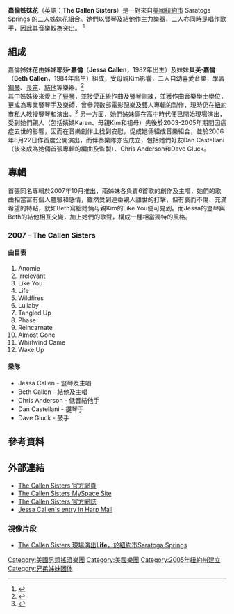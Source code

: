 {{藝人
| 姓名 = The Callen Sisters
| 類型 = 組合
| 國籍 = 
| 音樂類型 = [[另類搖滾|另類搖滾]]<br>[[流行音樂|流行]]
| 職業 = 
| 活躍年代 = 2005年至今
| 出身地 = [[美國|美國]][[紐約市|紐約市]]
| 唱片公司 = 獨立發行
| 網站 = [http://www.thecallensisters.com/ www.thecallensisters.com]
| 現任成員 = '''Jessa Callen''' ([[豎琴手|豎琴手]]及[[歌手|歌手]])<br>'''Beth Callen''' ([[結他手|結他手]]及[[歌手|歌手]])
}}

'''嘉倫姊妹花'''（英語：'''The Callen Sisters'''）是一對來自[[美國|美國]][[紐約市|紐約市]] Saratoga Springs 的二人姊妹花組合。她們以豎琴及結他作主力樂器，二人亦同時是唱作歌手，因此其音樂較為突出。
<ref name="callen">{{Cite web |url=http://www.thecallensisters.com/ |title=The Callen Sisters Official Site |accessdate=2008-07-23 |archive-date=2020-01-19 |archive-url=https://web.archive.org/web/20200119194122/http://www.thecallensisters.com/ |dead-url=no }}</ref>

==組成==
嘉倫姊妹花由姊姊'''耶莎‧嘉倫'''（'''Jessa Callen'''，1982年出生）及妹妹'''貝芙‧嘉倫'''（'''Beth Callen'''，1984年出生）組成，受母親Kim影響，二人自幼喜愛音樂，學習[[鋼琴|鋼琴]]、[[長笛|長笛]]、[[結他|結他]]等樂器。<ref name="offtherecord">{{Cite web |url=http://offtherecordmag.com/Interviews/07.03_08-Callen.html |title=The Callen Sister Interview, Off The Record Magazine, March 7, 2008 |accessdate=2008-07-23 |archive-date=2008-08-21 |archive-url=https://web.archive.org/web/20080821125106/http://offtherecordmag.com/Interviews/07.03_08-Callen.html |dead-url=yes }}</ref><br>

其中姊姊後來愛上了[[豎琴|豎琴]]，並接受正統作曲及豎琴訓練，並獲作曲音樂學士學位，更成為專業豎琴手及樂師，曾參與數部電影配樂及藝人專輯的製作，現時仍在[[紐約市|紐約市]]私人教授豎琴和演出。<ref name="jessa">{{Cite web |url=http://www.harpmall.com/WR/County/NY-Kings%20County.htm |title=Jesse Callen entry in Harp Mall |accessdate=2008-07-23 |archive-date=2008-07-06 |archive-url=https://web.archive.org/web/20080706045214/http://www.harpmall.com/WR/County/NY-Kings%20County.htm |dead-url=yes }}</ref> 另一方面，她們姊妹倆在高中時代便已開始現場演出，受到她們親人（包括姨媽Karen、母親Kim和祖母）先後於2003-2005年期間因癌症去世的影響，因而在音樂創作上找到安慰，促成她倆組成音樂組合，並於2006年8月22日作首度公開演出，而伴奏樂隊亦告成立，包括她們好友Dan Castellani（後來成為她倆首張專輯的編曲及監製）、Chris Anderson和Dave Gluck。

==專輯==
首張同名專輯於2007年10月推出，兩姊妹各負責6首歌的創作及主唱，她們的歌曲相當富有個人體驗和感情，雖然受到連番親人離世的打擊，但有哀而不傷、充滿希望的特點，就如Beth寫給她倆母親Kim的Like You便可見到。而Jessa的豎琴與Beth的結他相互交織，加上她們的歌聲，構成一種相當獨特的風格。

===2007 - The Callen Sisters===
====曲目表====
#Anomie
#Irrelevant
#Like You
#Life
#Wildfires
#Lullaby
#Tangled Up
#Phase
#Reincarnate
#Almost Gone
#Whirlwind Came
#Wake Up 

====樂隊====
*Jessa Callen - 豎琴及主唱
*Beth Callen - 結他及主唱
*Chris Anderson - 低音結他手
*Dan Castellani - 鍵琴手
*Dave Gluck - 鼓手 

==參考資料==
<references />

==外部連結==
*[http://www.thecallensisters.com/ The Callen Sisters 官方網頁]{{Wayback|url=http://www.thecallensisters.com/ |date=20200119194122 }}
*[http://www.myspace.com/thecallensisters The Callen Sisters MySpace Site]{{Wayback|url=http://www.myspace.com/thecallensisters |date=20121011200448 }}
*[http://thecallensisters.blogspot.com/ The Callen Sisters 官方網誌]{{Wayback|url=http://thecallensisters.blogspot.com/ |date=20190707165305 }}
*[https://web.archive.org/web/20080704200230/http://www.harpmall.com/WR/County/NY-Queens%20County.htm Jessa Callen's entry in Harp Mall]
===視像片段===
*[http://www.youtube.com/watch?v=Ud5RCHy7jI0 The Callen Sisters 現場演出'''Life'''，於紐約市Saratoga Springs]{{Wayback|url=http://www.youtube.com/watch?v=Ud5RCHy7jI0 |date=20160315093822 }}

{{DEFAULTSORT:Callen Sisters, The}}
[[Category:美國另類搖滾樂團|Category:美國另類搖滾樂團]]
[[Category:美國樂團|Category:美國樂團]]
[[Category:2005年紐約州建立|Category:2005年紐約州建立]]
[[Category:兄弟姊妹团体|Category:兄弟姊妹团体]]